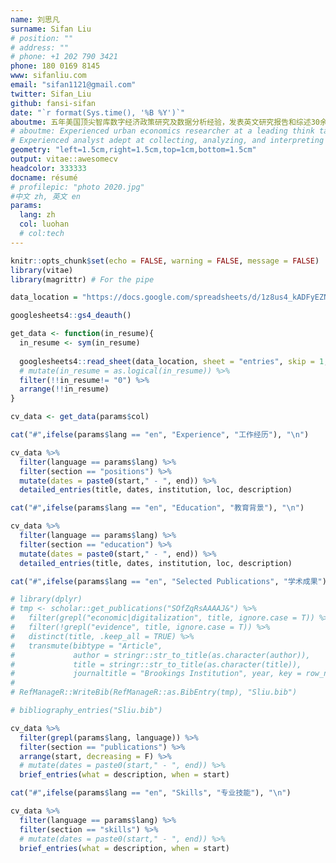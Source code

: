 ```yaml
---
name: 刘思凡
surname: Sifan Liu
# position: ""
# address: ""
# phone: +1 202 790 3421
phone: 180 0169 8145
www: sifanliu.com
email: "sifan1121@gmail.com"
twitter: Sifan_Liu
github: fansi-sifan
date: "`r format(Sys.time(), '%B %Y')`"
aboutme: 五年美国顶尖智库数字经济政策研究及数据分析经验，发表英文研究报告和综述30余篇，主要研究方向涉及数字经济时代产业动态、区域经济发展政策、高新技术创业环境等。熟练运用 Stata, R, Python 等工具进行数据分析、数据建模、和数据可视化。
# aboutme: Experienced urban economics researcher at a leading think tank, with 30+ publications on sustainable infrastructure, economic impact of technology, and access to capital. Provided consultation for five regional economic development organizations on sectoral strategies. 
# Experienced analyst adept at collecting, analyzing, and interpreting large datasets, developing predictive models, and performing data management tasks.
geometry: "left=1.5cm,right=1.5cm,top=1cm,bottom=1.5cm"
output: vitae::awesomecv
headcolor: 333333
docname: résumé
# profilepic: "photo 2020.jpg"
#中文 zh, 英文 en
params:
  lang: zh
  col: luohan
  # col:tech
---
```


```r
knitr::opts_chunk$set(echo = FALSE, warning = FALSE, message = FALSE)
library(vitae)
library(magrittr) # For the pipe

data_location = "https://docs.google.com/spreadsheets/d/1z8us4_kADFyEZNinN_Ci_yrcyJwhcmXIRJPMXqcsBLo"  

googlesheets4::gs4_deauth()

get_data <- function(in_resume){
  in_resume <- sym(in_resume)
  
  googlesheets4::read_sheet(data_location, sheet = "entries", skip = 1, col_types = "c") %>% 
  # mutate(in_resume = as.logical(in_resume)) %>% 
  filter(!!in_resume!= "0") %>% 
  arrange(!!in_resume)
}

cv_data <- get_data(params$col)
```
 
```r
cat("#",ifelse(params$lang == "en", "Experience", "工作经历"), "\n")
```

```r
cv_data %>% 
  filter(language == params$lang) %>%
  filter(section == "positions") %>% 
  mutate(dates = paste0(start," - ", end)) %>% 
  detailed_entries(title, dates, institution, loc, description)
```


```r
cat("#",ifelse(params$lang == "en", "Education", "教育背景"), "\n")
```

```r
cv_data %>% 
  filter(language == params$lang) %>%
  filter(section == "education") %>% 
  mutate(dates = paste0(start," - ", end)) %>% 
  detailed_entries(title, dates, institution, loc, description)
```


```r
cat("#",ifelse(params$lang == "en", "Selected Publications", "学术成果"), "\n")
```

```r
# library(dplyr)
# tmp <- scholar::get_publications("SOfZqRsAAAAJ&") %>%
#   filter(grepl("economic|digitalization", title, ignore.case = T)) %>%
#   filter(!grepl("evidence", title, ignore.case = T)) %>% 
#   distinct(title, .keep_all = TRUE) %>%
#   transmute(bibtype = "Article", 
#             author = stringr::str_to_title(as.character(author)),
#             title = stringr::str_to_title(as.character(title)),
#             journaltitle = "Brookings Institution", year, key = row_number())
# 
# RefManageR::WriteBib(RefManageR::as.BibEntry(tmp), "Sliu.bib")

# bibliography_entries("Sliu.bib") 

cv_data %>%
  filter(grepl(params$lang, language)) %>%
  filter(section == "publications") %>%
  arrange(start, decreasing = F) %>% 
  # mutate(dates = paste0(start," - ", end)) %>%
  brief_entries(what = description, when = start)

```

```r
cat("#",ifelse(params$lang == "en", "Skills", "专业技能"), "\n")
```

```r
cv_data %>% 
  filter(language == params$lang) %>%
  filter(section == "skills") %>%
  # mutate(dates = paste0(start," - ", end)) %>%
  brief_entries(what = description, when = start)
```

